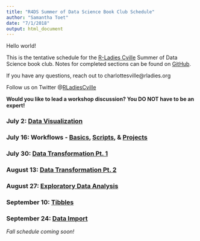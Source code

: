 ```yaml
---
title: "R4DS Summer of Data Science Book Club Schedule"
author: "Samantha Toet"
date: "7/1/2018"
output: html_document
---
```


Hello world!

This is the tentative schedule for the [R-Ladies Cville](https://www.meetup.com/rladies-charlottesville/) Summer of Data Science book club. Notes for completed sections can be found on [GitHub](https://github.com/RLadiesCharlottesville). 

If you have any questions, reach out to charlottesville@rladies.org

Follow us on Twitter @[RLadiesCville](https://twitter.com/RLadiesCville)

**Would you like to lead a workshop discussion? You DO NOT have to be an expert!**


### July 2: [Data Visualization](http://r4ds.had.co.nz/data-visualisation.html)

### July 16: Workflows - [Basics](http://r4ds.had.co.nz/workflow-basics.html), [Scripts](http://r4ds.had.co.nz/workflow-scripts.html), & [Projects](http://r4ds.had.co.nz/workflow-projects.html)

### July 30: [Data Transformation Pt. 1](http://r4ds.had.co.nz/transform.html)

### August 13: [Data Transformation Pt. 2](http://r4ds.had.co.nz/transform.html#add-new-variables-with-mutate)

### August 27: [Exploratory Data Analysis](http://r4ds.had.co.nz/exploratory-data-analysis.html)

### September 10: [Tibbles](http://r4ds.had.co.nz/tibbles.html)

### September 24: [Data Import](http://r4ds.had.co.nz/data-import.html)

*Fall schedule coming soon!*
